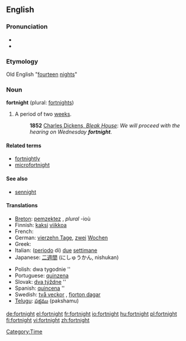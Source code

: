 ==English==

===Pronunciation===
*{{IPA|/ˈfɔrtnaɪt/}}
*{{SAMPA|/"fOrtnaIt/}}

===Etymology===
Old English "[[fourteen]] [[night]]s"

===Noun===
'''fortnight''' (plural: [[fortnights]])

# A period of two [[week]]s.
#:'''1852''' [http://www.gutenberg.org/dirs/etext97/blkhs12.txt Charles Dickens, ''Bleak House'']: ''We will proceed with the hearing on Wednesday '''fortnight'''''.

====Related terms====
*[[fortnightly]]
*[[microfortnight]]

====See also====
*[[sennight]]

====Translations====
{{top}}
*[[Breton]]: [[pemzektez]] {{m}}, ''plural'' -ioù
*Finnish: [[kaksi]] [[viikko]]a
*French: {{t|fr|quinzaine|f}}
*German: [[vierzehn Tage]], [[zwei]] [[Wochen]]
*Greek: {{t|el|δεκαπενθήμερο|n}}
*Italian: ([[periodo]] di) [[due#Italian|due]] [[settimana|settimane]]
*Japanese: [[二週間]] (にしゅうかん, nishukan)
{{mid}}
*Polish: dwa tygodnie {{m}} {{p}}''
*Portuguese: [[quinzena]] {{f}}
*Slovak: [[týždeň|dva týždne]] {{m}} {{p}}''
*Spanish: [[quincena]] {{f}} {{p}}''
*Swedish: [[två veckor]] {{p}}, [[fjorton dagar]]
*[[Telugu]]: [[పక్షము]] (pakshamu)
{{bottom}}

[[Category:Time]]

[[de:fortnight]]
[[el:fortnight]]
[[fr:fortnight]]
[[io:fortnight]]
[[hu:fortnight]]
[[pl:fortnight]]
[[fi:fortnight]]
[[vi:fortnight]]
[[zh:fortnight]]